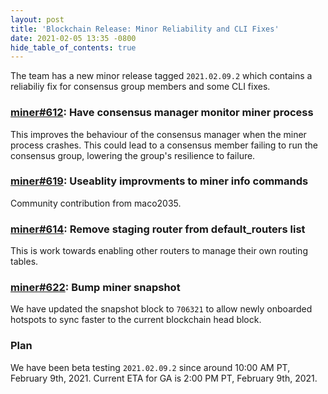 ```yaml
---
layout: post
title: 'Blockchain Release: Minor Reliability and CLI Fixes'
date: 2021-02-05 13:35 -0800
hide_table_of_contents: true
---
```


The team has a new minor release tagged `2021.02.09.2` which contains a reliabiliy fix for consensus
group members and some CLI fixes.

<!--truncate-->

### [miner#612](https://github.com/helium/miner/pull/612): Have consensus manager monitor miner process

This improves the behaviour of the consensus manager when the miner process crashes. This could lead
to a consensus member failing to run the consensus group, lowering the group's resilience to
failure.

### [miner#619](https://github.com/helium/miner/pull/619): Useablity improvments to miner info commands

Community contribution from maco2035.

### [miner#614](https://github.com/helium/miner/pull/612): Remove staging router from default_routers list

This is work towards enabling other routers to manage their own routing tables.

### [miner#622](https://github.com/helium/miner/pull/622): Bump miner snapshot

We have updated the snapshot block to `706321` to allow newly onboarded hotspots to sync faster to
the current blockchain head block.

### Plan

We have been beta testing `2021.02.09.2` since around 10:00 AM PT, February 9th, 2021. Current ETA
for GA is 2:00 PM PT, February 9th, 2021.
